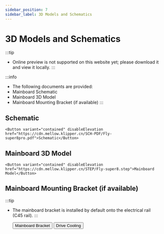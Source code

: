 ```yaml
---
sidebar_position: 7
sidebar_label: 3D Models and Schematics
---
```



# 3D Models and Schematics


:::tip
* Online preview is not supported on this website yet; please download it and view it locally.
:::

:::info
* The following documents are provided:
* Mainboard Schematic
* Mainboard 3D Model
* Mainboard Mounting Bracket (if available)
:::

## Schematic

    <Button variant="contained" disableElevation href="https://cdn.mellow.klipper.cn/SCH-PDF/Fly-super8pro.pdf">Schematic</Button>


## Mainboard 3D Model

    <Button variant="contained" disableElevation href="https://cdn.mellow.klipper.cn/STEP/Fly-super8.step">Mainboard Model</Button>


## Mainboard Mounting Bracket (if available)

:::tip
* The mainboard bracket is installed by default onto the electrical rail (C45 rail).
:::

    <Button variant="contained" disableElevation href="https://www.printables.com/model/351445-snakeoilxys-mellow-super-8-din-mounter-remix">Mainboard Bracket</Button>
    <Button variant="contained" disableElevation href="https://www.printables.com/model/521770-voron-mellow-super8-pro-drives-dual-fans">Drive Cooling</Button>